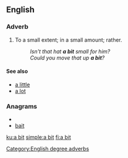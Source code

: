 {{also|bit}}
==English==

===Adverb===
{{en-adv|pos=[[a]] [[bit]]|-}}

# To a small extent; in a small amount; rather.
#: ''Isn't that hat '''a bit''' small for him?''
#: ''Could you move that up '''a bit'''?''

====See also====
* [[a little]]
* [[a lot]]

===Anagrams===
* {{alphagram|abit}}
* [[bait#English|bait]]

[[Category:English degree adverbs]]
[[ku:a bit]]
[[simple:a bit]]
[[fi:a bit]]
